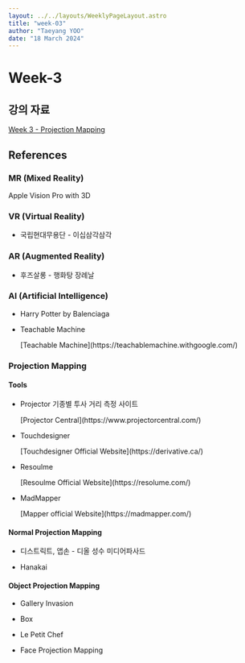 ```yaml
---
layout: ../../layouts/WeeklyPageLayout.astro
title: "week-03"
author: "Taeyang YOO"
date: "18 March 2024"
---
```



# Week-3

## 강의 자료

[Week 3 - Projection Mapping](https://docs.google.com/presentation/d/1niey7PCGNa7BVDaNdKSI7gjIYxa3YUHRYNLtgeT54Q8/edit?usp=sharing)

## References

### MR (Mixed Reality)

<p>Apple Vision Pro with 3D</p>
<Tweet id="https://twitter.com/pushmatrix/status/1767898459024040088?s=20" />

### VR (Virtual Reality)

<ul>
  <li>
    <p>국립현대무용단 - 이십삼각삼각</p>
    <YouTube id="https://www.youtube.com/watch?v=mUVwHesq6MI&t=183s" />
  </li>
</ul>

### AR (Augmented Reality)

<ul>
  <li>
    <p>후즈살롱 - 행화탕 장례날</p>
    <YouTube id="https://youtu.be/LkoKUqxWBLY?si=FMuUeKtC4C9O8vgg" />
  </li>
</ul>

### AI (Artificial Intelligence)

<ul>
  <li>
    <p>Harry Potter by Balenciaga</p>
    <YouTube id="https://youtu.be/iE39q-IKOzA?si=psMzdcRgLt7nthY3" />
  </li>
  <li>
    <p>Teachable Machine</p>
    [Teachable Machine](https://teachablemachine.withgoogle.com/)
  </li>
</ul>

### Projection Mapping

#### Tools

<ul>
  <li>
    <p>Projector 기종별 투사 거리 측정 사이트</p>
    [Projector Central](https://www.projectorcentral.com/)
  </li>
  <li>
    <p>Touchdesigner</p>
    [Touchdesigner Official Website](https://derivative.ca/)
  </li>
  <li>
    <p>Resoulme</p>
    [Resoulme Official Website](https://resolume.com/)
  </li>
  <li>
    <p>MadMapper</p>
    [Mapper official Website](https://madmapper.com/)
  </li>
</ul>

#### Normal Projection Mapping

<ul>
  <li>
    <p>디스트릭트, 앱손 - 디올 성수 미디어파사드</p>
    <YouTube id="https://youtu.be/7X3CiRonRMg?si=TTOwmYx7J7pUH88q" />
  </li>
  <li>
    <p>Hanakai</p>
    <YouTube id="https://youtu.be/qAYAuJ9dIlE?si=7jAv91qQ2JICoCmr" />
  </li>
</ul>

#### Object Projection Mapping

<ul>
  <li>
    <p>Gallery Invasion</p>
    <YouTube id="https://youtu.be/APpw6ZKIQ3I?si=3RoSE_tyXypSCwrO" />
  </li>
  <li>
    <p>Box</p>
    <YouTube id="https://youtu.be/lX6JcybgDFo?si=FOyLU-tDeQH_HE6P" />
  </li>
  <li>
    <p>Le Petit Chef</p>
    <YouTube id="https://youtu.be/yBJEP4lsRFY?si=DmGKIHBbXD_AuGt_" />
  </li>
  <li>
    <p>Face Projection Mapping</p>
    <YouTube id="https://youtu.be/D6EPGutC9Z0?si=wKl3fCvEUMcrdV7M" />
  </li>
</ul>
